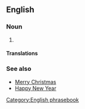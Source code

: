 ==English==

===Noun===
{{en-plural noun|head=[[season]]'s [[greetings]]}}

# {{non-gloss definition|A non-religious greeting uttered by [[well-wisher]]s near the [[winter]]/[[solstice]] holiday period}}

====Translations====
{{trans-top|a non-religious greeting uttered by well-wishers near the winter/solstice holiday period}}
{{trans-mid}}
{{trans-bottom}}

===See also===
* [[Merry Christmas]]
* [[Happy New Year]]

[[Category:English phrasebook]]